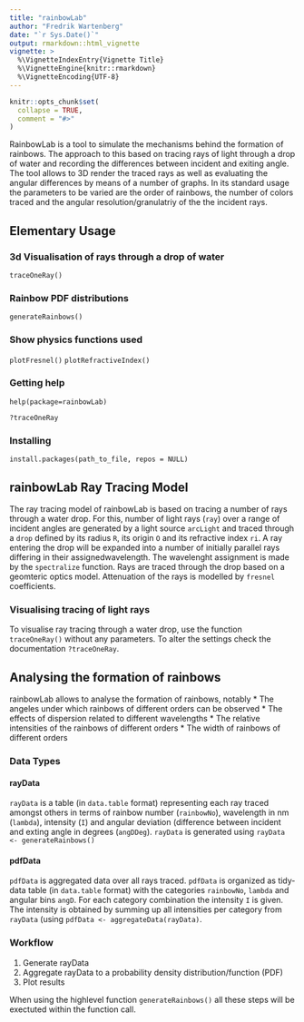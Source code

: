 ```yaml
---
title: "rainbowLab"
author: "Fredrik Wartenberg"
date: "`r Sys.Date()`"
output: rmarkdown::html_vignette
vignette: >
  %\VignetteIndexEntry{Vignette Title}
  %\VignetteEngine{knitr::rmarkdown}
  %\VignetteEncoding{UTF-8}
---
```


```r
knitr::opts_chunk$set(
  collapse = TRUE,
  comment = "#>"
)
```

RainbowLab is a tool to simulate the mechanisms behind the formation
of rainbows. The approach to this based on tracing rays of light
through a drop of water and recording the differences between incident
and exiting angle.
The tool allows to 3D render the traced rays as well as evaluating the
angular differences by means of a number of graphs.
In its standard usage the parameters to be varied are the order of
rainbows, the number of colors traced and the angular
resolution/granulatriy of the the incident rays.

## Elementary Usage

### 3d Visualisation of rays through a drop of water

`traceOneRay()`

### Rainbow PDF distributions

`generateRainbows()`

### Show physics functions used

`plotFresnel()`
`plotRefractiveIndex()`

### Getting help

`help(package=rainbowLab)`

`?traceOneRay`

### Installing

`install.packages(path_to_file, repos = NULL)`

## rainbowLab Ray Tracing Model

The ray tracing model of rainbowLab is based on tracing a number of
rays through a water drop.
For this, number of light rays (`ray`) over a range of incident angles are generated by a
light source `arcLight` and traced through a `drop` defined by its
radius `R`, its origin `O` and its refractive index `ri`.
A ray entering the drop will be expanded into a number of
initially parallel rays differing in their assignedwavelength. The
wavelenght assignment is made by the `spectralize` function. 
Rays are traced through the drop based on a geomteric optics
model. Attenuation of the rays is modelled by `fresnel` coefficients.

### Visualising tracing of light rays
To visualise ray tracing through a water drop, use the function
`traceOneRay()` without any parameters. To alter the settings check
the documentation `?traceOneRay`. 

## Analysing the formation of rainbows

rainbowLab allows to analyse the formation of rainbows, notably
* The angeles under which rainbows of different orders can be observed
* The effects of dispersion related to different wavelengths
* The relative intensities of the rainbows of different orders
* The width of rainbows of different orders

### Data Types

#### rayData

`rayData` is a table (in `data.table` format) representing each ray
traced amongst others in terms of rainbow number (`rainbowNo`), wavelength in nm
(`lambda`), intensity (`I`) and angular deviation (difference between
incident and exting angle in degrees (`angDDeg`).
`rayData` is generated using `rayData <- generateRainbows()`

#### pdfData

`pdfData` is aggregated data over all rays traced. `pdfData` is
organized as tidy-data table (in `data.table` format) with the
categories `rainbowNo`, `lambda` and  angular bins `angD`. For each
category combination the intensity `I` is given. The intensity is
obtained by summing up all intensities per category from `rayData`
(using `pdfData <- aggregateData(rayData)`.


### Workflow

1. Generate rayData
2. Aggregate rayData to a probability density distribution/function
   (PDF)
3. Plot results

When using the highlevel function `generateRainbows()` all these steps
will be exectuted within the function call.


